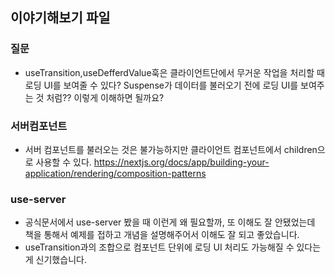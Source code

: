 ## 이야기해보기 파일

### 질문

- useTransition,useDefferdValue훅은 클라이언트단에서 무거운 작업을 처리할 때 로딩 UI를 보여줄 수 있다? Suspense가 데이터를 불러오기 전에 로딩 UI를 보여주는 것 처럼?? 이렇게 이해하면 될까요?

### 서버컴포넌트

- 서버 컴포넌트를 불러오는 것은 불가능하지만 클라이언트 컴포넌트에서 children으로 사용할 수 있다.
  https://nextjs.org/docs/app/building-your-application/rendering/composition-patterns

### use-server

- 공식문서에서 use-server 봤을 때 이런게 왜 필요할까, 또 이해도 잘 안됐었는데 책을 통해서 예제를 접하고 개념을 설명해주어서 이해도 잘 되고 좋았습니다.
- useTransition과의 조합으로 컴포넌트 단위에 로딩 UI 처리도 가능해질 수 있다는 게 신기했습니다.
